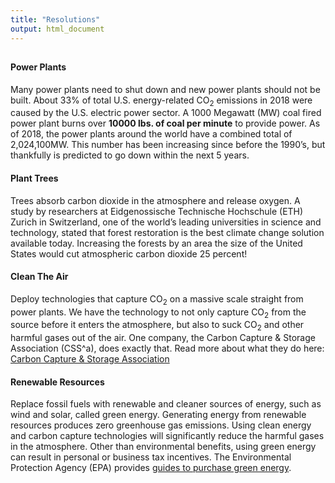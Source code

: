 ```yaml
---
title: "Resolutions"
output: html_document
---
```

##
##
##
#### Power Plants

Many power plants need to shut down and new power plants should not be built. About 33% of total U.S. energy-related CO~2~ emissions in 2018 were caused by the U.S. electric power sector. A 1000 Megawatt (MW) coal fired power plant burns over **10000 lbs. of coal per minute** to provide power. As of 2018, the power plants around the world have a combined total of 2,024,100MW. This number has been increasing since before the 1990's, but thankfully is predicted to go down within the next 5 years. 


#### Plant Trees

Trees absorb carbon dioxide in the atmosphere and release oxygen. A study by researchers at Eidgenossische Technische Hochschule (ETH) Zurich in Switzerland, one of the world's leading universities in science and technology, stated that forest restoration is the best climate change solution available today. Increasing the forests by an area the size of the United States would cut atmospheric carbon dioxide 25 percent!


#### Clean The Air

Deploy technologies that capture CO~2~ on a massive scale straight from power plants. We have the technology to not only capture CO~2~ from the source before it enters the atmosphere, but also to suck CO~2~ and other harmful gases out of the air. One company, the Carbon Capture & Storage Association (CSS^a), does exactly that. 
Read more about what they do here: [Carbon Capture & Storage Association](http://www.ccsassociation.org/)


#### Renewable Resources

Replace fossil fuels with renewable and cleaner sources of energy, such as wind and solar, called green energy. Generating energy from renewable resources produces zero greenhouse gas emissions. Using clean energy and carbon capture technologies will significantly reduce the harmful gases in the atmosphere. Other than environmental benefits, using green energy can result in personal or business tax incentives.
The Environmental Protection Agency (EPA) provides [guides to purchase green energy](https://www.epa.gov/greenpower/guide-purchasing-green-power).
